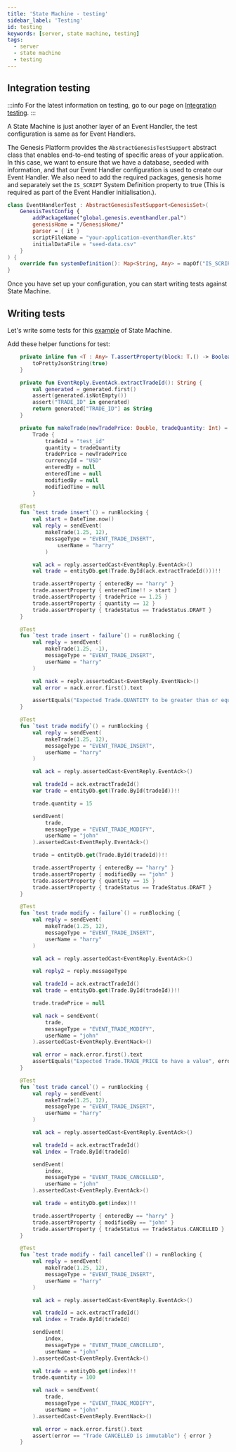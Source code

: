 ```yaml
---
title: 'State Machine - testing'
sidebar_label: 'Testing'
id: testing
keywords: [server, state machine, testing]
tags:
  - server
  - state machine
  - testing
---
```


## Integration testing

:::info
For the latest information on testing, go to our page on [Integration testing](/operations/testing/integration-testing/).
:::

A State Machine is just another layer of an Event Handler, the test configuration is same as for Event Handlers.

The Genesis Platform provides the `AbstractGenesisTestSupport` abstract class that enables end-to-end testing of specific areas of your application. In this case, we want to ensure that we have a database, seeded with information, and that our Event Handler configuration is used to create our Event Handler. We also need to add the required packages, genesis home and separately set the `IS_SCRIPT` System Definition property to true (This is required as part of the Event Handler initialisation.).

```kotlin
class EventHandlerTest : AbstractGenesisTestSupport<GenesisSet>(
    GenesisTestConfig {
        addPackageName("global.genesis.eventhandler.pal")
        genesisHome = "/GenesisHome/"
        parser = { it }
        scriptFileName = "your-application-eventhandler.kts"
        initialDataFile = "seed-data.csv"
    }
) {
    override fun systemDefinition(): Map<String, Any> = mapOf("IS_SCRIPT" to "true")
}
```

Once you have set up your configuration, you can start writing tests against State Machine.

## Writing tests

Let's write some tests for this [example](../../../server/state-machine/examples/) of State Machine.

Add these helper functions for test:

```kotlin
    private inline fun <T : Any> T.assertProperty(block: T.() -> Boolean) = assert(block()) {
        toPrettyJsonString(true)
    }

    private fun EventReply.EventAck.extractTradeId(): String {
        val generated = generated.first()
        assert(generated.isNotEmpty())
        assert("TRADE_ID" in generated)
        return generated["TRADE_ID"] as String
    }

    private fun makeTrade(newTradePrice: Double, tradeQuantity: Int) =
        Trade {
            tradeId = "test_id"
            quantity = tradeQuantity
            tradePrice = newTradePrice
            currencyId = "USD"
            enteredBy = null
            enteredTime = null
            modifiedBy = null
            modifiedTime = null
        }
```


```kotlin
    @Test
    fun `test trade insert`() = runBlocking {
        val start = DateTime.now()
        val reply = sendEvent(
            makeTrade(1.25, 12),
            messageType = "EVENT_TRADE_INSERT",
                userName = "harry"
            )

        val ack = reply.assertedCast<EventReply.EventAck>()
        val trade = entityDb.get(Trade.ById(ack.extractTradeId()))!!

        trade.assertProperty { enteredBy == "harry" }
        trade.assertProperty { enteredTime!! > start }
        trade.assertProperty { tradePrice == 1.25 }
        trade.assertProperty { quantity == 12 }
        trade.assertProperty { tradeStatus == TradeStatus.DRAFT }
    }

    @Test
    fun `test trade insert - failure`() = runBlocking {
        val reply = sendEvent(
            makeTrade(1.25, -1),
            messageType = "EVENT_TRADE_INSERT",
            userName = "harry"
        )

        val nack = reply.assertedCast<EventReply.EventNack>()
        val error = nack.error.first().text

        assertEquals("Expected Trade.QUANTITY to be greater than or equal to 0; actual value -1", error)
    }

    @Test
    fun `test trade modify`() = runBlocking {
        val reply = sendEvent(
            makeTrade(1.25, 12),
            messageType = "EVENT_TRADE_INSERT",
            userName = "harry"
        )

        val ack = reply.assertedCast<EventReply.EventAck>()

        val tradeId = ack.extractTradeId()
        var trade = entityDb.get(Trade.ById(tradeId))!!

        trade.quantity = 15

        sendEvent(
            trade,
            messageType = "EVENT_TRADE_MODIFY",
            userName = "john"
        ).assertedCast<EventReply.EventAck>()

        trade = entityDb.get(Trade.ById(tradeId))!!

        trade.assertProperty { enteredBy == "harry" }
        trade.assertProperty { modifiedBy == "john" }
        trade.assertProperty { quantity == 15 }
        trade.assertProperty { tradeStatus == TradeStatus.DRAFT }
    }

    @Test
    fun `test trade modify - failure`() = runBlocking {
        val reply = sendEvent(
            makeTrade(1.25, 12),
            messageType = "EVENT_TRADE_INSERT",
            userName = "harry"
        )

        val ack = reply.assertedCast<EventReply.EventAck>()

        val reply2 = reply.messageType

        val tradeId = ack.extractTradeId()
        val trade = entityDb.get(Trade.ById(tradeId))!!

        trade.tradePrice = null

        val nack = sendEvent(
            trade,
            messageType = "EVENT_TRADE_MODIFY",
            userName = "john"
        ).assertedCast<EventReply.EventNack>()

        val error = nack.error.first().text
        assertEquals("Expected Trade.TRADE_PRICE to have a value", error)
    }

    @Test
    fun `test trade cancel`() = runBlocking {
        val reply = sendEvent(
            makeTrade(1.25, 12),
            messageType = "EVENT_TRADE_INSERT",
            userName = "harry"
        )

        val ack = reply.assertedCast<EventReply.EventAck>()

        val tradeId = ack.extractTradeId()
        val index = Trade.ById(tradeId)

        sendEvent(
            index,
            messageType = "EVENT_TRADE_CANCELLED",
            userName = "john"
        ).assertedCast<EventReply.EventAck>()

        val trade = entityDb.get(index)!!

        trade.assertProperty { enteredBy == "harry" }
        trade.assertProperty { modifiedBy == "john" }
        trade.assertProperty { tradeStatus == TradeStatus.CANCELLED }
    }

    @Test
    fun `test trade modify - fail cancelled`() = runBlocking {
        val reply = sendEvent(
            makeTrade(1.25, 12),
            messageType = "EVENT_TRADE_INSERT",
            userName = "harry"
        )

        val ack = reply.assertedCast<EventReply.EventAck>()

        val tradeId = ack.extractTradeId()
        val index = Trade.ById(tradeId)

        sendEvent(
            index,
            messageType = "EVENT_TRADE_CANCELLED",
            userName = "john"
        ).assertedCast<EventReply.EventAck>()

        val trade = entityDb.get(index)!!
        trade.quantity = 100

        val nack = sendEvent(
            trade,
            messageType = "EVENT_TRADE_MODIFY",
            userName = "john"
        ).assertedCast<EventReply.EventNack>()

        val error = nack.error.first().text
        assert(error == "Trade CANCELLED is immutable") { error }
    }
```
